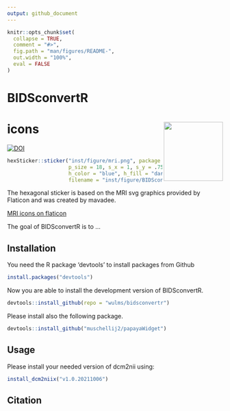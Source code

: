 ```yaml
---
output: github_document
---
```


<!-- README.md is generated from README.Rmd. Please edit that file -->

```r
knitr::opts_chunk$set(
  collapse = TRUE,
  comment = "#>",
  fig.path = "man/figures/README-",
  out.width = "100%",
  eval = FALSE
)
```

# BIDSconvertR


# icons <a href='https://pkg.mitchelloharawild.com/icon'><img src='inst/figure/BIDSconvertR.png' align="right" height="138" /></a>

<!-- badges: start -->

[![DOI](https://zenodo.org/badge/195199025.svg)](https://zenodo.org/badge/latestdoi/195199025)

```r
hexSticker::sticker("inst/figure/mri.png", package = "BIDSconvertR", 
                    p_size = 18, s_x = 1, s_y = .75, s_width =.5, 
                    h_color = "blue", h_fill = "darkgreen", 
                    filename = "inst/figure/BIDSconvertR.png")
```


The hexagonal sticker is based on the MRI svg graphics provided by Flaticon and was created by mavadee.

[MRI icons on flaticon](https://www.flaticon.com/free-icons/mri)



<!-- badges: end -->

The goal of BIDSconvertR is to ...

## Installation

You need the R package 'devtools' to install packages from Github

```r
install.packages("devtools")
```

Now you are able to install the development version of BIDSconvertR.

```r
devtools::install_github(repo = "wulms/bidsconvertr")
```

Please install also the following package.

```r
devtools::install_github("muschellij2/papayaWidget")
```



## Usage


Please install your needed version of dcm2nii using:

```r
install_dcm2niix("v1.0.20211006")
```


## Citation







